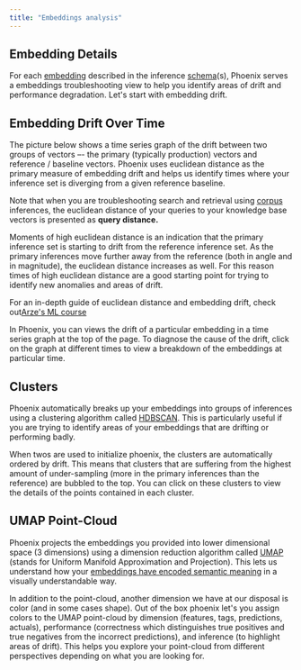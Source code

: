 ```yaml
---
title: "Embeddings analysis"
---
```


## Embedding Details

For each [embedding](/phoenix/cookbook/retrieval-and-inferences/embeddings-analysis#embeddings) described in the inference [schema](https://github.com/Arize-ai/phoenix/blob/main/docs/inferences/use-cases-inferences/broken-reference/README.md)(s), Phoenix serves a embeddings troubleshooting view to help you identify areas of drift and performance degradation. Let's start with embedding drift.

## Embedding Drift Over Time

The picture below shows a time series graph of the drift between two groups of vectors –- the primary (typically production) vectors and reference / baseline vectors. Phoenix uses euclidean distance as the primary measure of embedding drift and helps us identify times where your inference set is diverging from a given reference baseline.

Note that when you are troubleshooting search and retrieval using [corpus](/phoenix/inferences/how-to-inferences/define-your-schema/corpus-data) inferences, the euclidean distance of your queries to your knowledge base vectors is presented as **query distance.**

<Frame caption="Euclidean distance over time" />

Moments of high euclidean distance is an indication that the primary inference set is starting to drift from the reference inference set. As the primary inferences move further away from the reference (both in angle and in magnitude), the euclidean distance increases as well. For this reason times of high euclidean distance are a good starting point for trying to identify new anomalies and areas of drift.

<Frame caption="Centroids of the two inferences are used to calculate euclidean and cosine distance" />

For an in-depth guide of euclidean distance and embedding drift, check out[Arze's ML course](https://arize.com/blog-course/embedding-drift-euclidean-distance/)

In Phoenix, you can views the drift of a particular embedding in a time series graph at the top of the page. To diagnose the cause of the drift, click on the graph at different times to view a breakdown of the embeddings at particular time.

<Frame caption="Click on a particular time to view why the inference embeddings are drifting" />

## Clusters

Phoenix automatically breaks up your embeddings into groups of inferences using a clustering algorithm called [HDBSCAN](https://hdbscan.readthedocs.io/en/latest/index.html). This is particularly useful if you are trying to identify areas of your embeddings that are drifting or performing badly.

When twos are used to initialize phoenix, the clusters are automatically ordered by drift. This means that clusters that are suffering from the highest amount of under-sampling (more in the primary inferences than the reference) are bubbled to the top. You can click on these clusters to view the details of the points contained in each cluster.

## UMAP Point-Cloud

Phoenix projects the embeddings you provided into lower dimensional space (3 dimensions) using a dimension reduction algorithm called [UMAP](https://github.com/lmcinnes/umap) (stands for Uniform Manifold Approximation and Projection). This lets us understand how your [embeddings have encoded semantic meaning](https://github.com/Arize-ai/phoenix/blob/main/docs/inferences/use-cases-inferences/broken-reference/README.md) in a visually understandable way.

In addition to the point-cloud, another dimension we have at our disposal is color (and in some cases shape). Out of the box phoenix let's you assign colors to the UMAP point-cloud by dimension (features, tags, predictions, actuals), performance (correctness which distinguishes true positives and true negatives from the incorrect predictions), and inference (to highlight areas of drift). This helps you explore your point-cloud from different perspectives depending on what you are looking for.

<Frame caption="Color by inferences vs color by correctness vs color by prediction for a computer vision model" />


